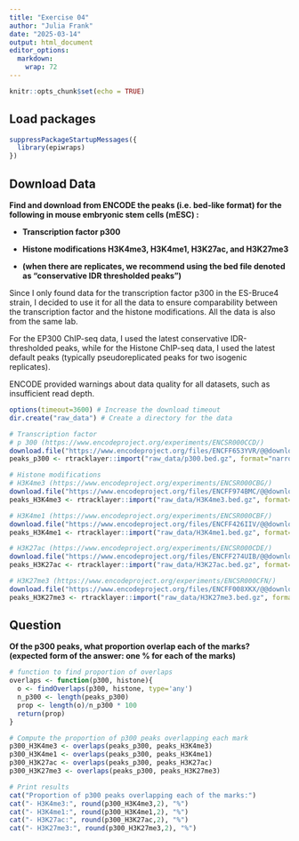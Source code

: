 ---
title: "Exercise 04"
author: "Julia Frank"
date: "2025-03-14"
output: html_document
editor_options: 
  markdown: 
    wrap: 72
---

```{r setup, include=FALSE}
knitr::opts_chunk$set(echo = TRUE)
```

## Load packages

```{r}
suppressPackageStartupMessages({
  library(epiwraps)
})
```

## Download Data

**Find and download from ENCODE the peaks (i.e. bed-like format) for the
following in mouse embryonic stem cells (mESC) :**

-   **Transcription factor p300**

<!-- -->

-   **Histone modifications H3K4me3, H3K4me1, H3K27ac, and H3K27me3**

<!-- -->

-   **(when there are replicates, we recommend using the bed file
    denoted as “conservative IDR thresholded peaks”)**

Since I only found data for the transcription factor p300 in the
ES-Bruce4 strain, I decided to use it for all the data to ensure
comparability between the transcription factor and the histone
modifications. All the data is also from the same lab.

For the EP300 ChIP-seq data, I used the latest conservative
IDR-thresholded peaks, while for the Histone ChIP-seq data, I used the
latest default peaks (typically pseudoreplicated peaks for two isogenic
replicates).

ENCODE provided warnings about data quality for all datasets, such as
insufficient read depth.

```{r}
options(timeout=3600) # Increase the download timeout
dir.create("raw_data") # Create a directory for the data

# Transcription factor
# p 300 (https://www.encodeproject.org/experiments/ENCSR000CCD/)
download.file("https://www.encodeproject.org/files/ENCFF653YVR/@@download/ENCFF653YVR.bed.gz", "raw_data/p300.bed.gz", mode="wb")
peaks_p300 <- rtracklayer::import("raw_data/p300.bed.gz", format="narrowPeak")

# Histone modifications
# H3K4me3 (https://www.encodeproject.org/experiments/ENCSR000CBG/)
download.file("https://www.encodeproject.org/files/ENCFF974BMC/@@download/ENCFF974BMC.bed.gz", "raw_data/H3K4me3.bed.gz", mode="wb")
peaks_H3K4me3 <- rtracklayer::import("raw_data/H3K4me3.bed.gz", format="narrowPeak")

# H3K4me1 (https://www.encodeproject.org/experiments/ENCSR000CBF/)
download.file("https://www.encodeproject.org/files/ENCFF426IIV/@@download/ENCFF426IIV.bed.gz", "raw_data/H3K4me1.bed.gz", mode="wb")
peaks_H3K4me1 <- rtracklayer::import("raw_data/H3K4me1.bed.gz", format="narrowPeak")

# H3K27ac (https://www.encodeproject.org/experiments/ENCSR000CDE/)
download.file("https://www.encodeproject.org/files/ENCFF274UIB/@@download/ENCFF274UIB.bed.gz", "raw_data/H3K27ac.bed.gz", mode="wb")
peaks_H3K27ac <- rtracklayer::import("raw_data/H3K27ac.bed.gz", format="narrowPeak")

# H3K27me3 (https://www.encodeproject.org/experiments/ENCSR000CFN/)
download.file("https://www.encodeproject.org/files/ENCFF008XKX/@@download/ENCFF008XKX.bed.gz", "raw_data/H3K27me3.bed.gz", mode="wb")
peaks_H3K27me3 <- rtracklayer::import("raw_data/H3K27me3.bed.gz", format="narrowPeak")
```

## Question

**Of the p300 peaks, what proportion overlap each of the marks?
(expected form of the answer: one % for each of the marks)**

```{r}
# function to find proportion of overlaps
overlaps <- function(p300, histone){
  o <- findOverlaps(p300, histone, type='any')
  n_p300 <- length(peaks_p300)
  prop <- length(o)/n_p300 * 100
  return(prop)
}

# Compute the proportion of p300 peaks overlapping each mark
p300_H3K4me3 <- overlaps(peaks_p300, peaks_H3K4me3)
p300_H3K4me1 <- overlaps(peaks_p300, peaks_H3K4me1)
p300_H3K27ac <- overlaps(peaks_p300, peaks_H3K27ac)
p300_H3K27me3 <- overlaps(peaks_p300, peaks_H3K27me3)

# Print results
cat("Proportion of p300 peaks overlapping each of the marks:")
cat("- H3K4me3:", round(p300_H3K4me3,2), "%")
cat("- H3K4me1:", round(p300_H3K4me1,2), "%")
cat("- H3K27ac:", round(p300_H3K27ac,2), "%")
cat("- H3K27me3:", round(p300_H3K27me3,2), "%")

```
